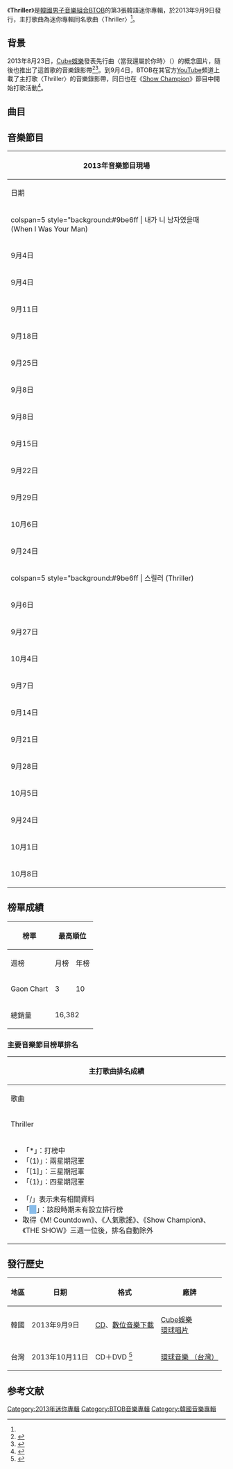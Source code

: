 {{Infobox Album
| Name = Thriller
| Cover = BTOB Thriller.jpg
| Artist = [[BTOB|BTOB]]
| Type = EP
| Released = 2013年9月9日<ref name="Release">{{cite web|url=http://music.bugs.co.kr/album/387369?wl_ref=new_ab|title=스릴러 - 음악은 역시, 벅스!|work=|publisher=Bugs!|date=September 9, 2013|accessdate=February 19, 2014|last=|first=|archive-date=2014-03-26|archive-url=https://web.archive.org/web/20140326160327/http://music.bugs.co.kr/album/387369?wl_ref=new_ab|dead-url=no}}</ref>
| Format = [[CD|CD]]、[[數位音樂下載|數位音樂下載]]
| Recorded = 2013年
| Genre = {{hlist | [[韓語流行音樂|韓語流行音樂]] | [[舞蹈|舞蹈]] | [[Ballad|Ballad]]<ref>{{Cite web |url=https://www.melon.com/album/detail.htm?albumId=2200239 |title=Thriller -Melon |accessdate=2018-07-03 |archive-date=2019-03-22 |archive-url=https://web.archive.org/web/20190322091113/https://www.melon.com/album/detail.htm%3FalbumId%3D2200239 |dead-url=no }}</ref>}}
| Length = 21:25
| Label = {{hlist | [[Cube娛樂|Cube娛樂]] | [[環球唱片|環球唱片]]}}
| Producer = 洪勝成（{{lang|ko|홍승성}}）
| Certification  = 
| Chart position = * 週榜最高排名第3位<small>（9月14日，[[Gaon_Chart|Gaon]]）</small> 
* 月榜最高排名第10位<small>（9月，[[Gaon_Chart|Gaon]]）</small> 
| Last album = [[Press_Play_(BTOB迷你專輯)|Press Play]]<br>（2012年）
| This album = '''Thriller'''<br>（2013年）
| Next album = [[嘀嘀叭叭|嘀嘀叭叭]]<br>（2014年）
| misc       = {{Extra chronology
 | artist     = BTOB音樂作品
 | type       = EP
 | prev_title = [[第二次告白_(BTOB單曲)|第二次告白]]
 | prev_year  = 2013
 | title      = Thriller
 | year       = 2013
 | next_title = [[嘀嘀叭叭|嘀嘀叭叭]]
 | next_year  = 2014
}}
{{Singles
 | Type           = EP
 | Single 1       = 當我還屬於你時（{{lang|ko|내가 니 남자였을때}}）
 | Single 1 date  = {{Start date|2013|8|28}}
 | Single 2       = Thriller
 | Single 2 date  = {{Start date|2013|9|4}}
}}
{{External music video|Type=EP|{{Plainlist}}
* {{Youtube|-WUZYewLvxM|내가 니 남자였을때 (When I Was Your Man)}}
* {{youtube|khE7pSOgDbA|스릴러 (Thriller)}}
}}
}}

《'''Thriller'''》是[[韓國|韓國]][[男子音樂組合|男子音樂組合]][[BTOB|BTOB]]的第3張韓語迷你專輯，於2013年9月9日發行，主打歌曲為迷你專輯同名歌曲〈Thriller〉<ref name="Release"/>。

== 背景 ==
2013年8月23日，[[Cube娛樂|Cube娛樂]]發表先行曲〈當我還屬於你時〉（{{lang-ko|내가 니 남자였을때}}）的概念圖片，隨後也推出了這首歌的音樂錄影帶<ref>{{cite web|title=비투비, ‘내가니남자였을때’ 콘셉트 이미지 공개 ‘컴백 초읽기’|url=http://star.fnnews.com/news/index.html?no=225384|publisher=Star News|accessdate=23 August 2013|deadurl=yes|archiveurl=https://web.archive.org/web/20130827154407/http://star.fnnews.com/news/index.html?no=225384|archivedate=2013年8月27日}}</ref><ref>{{cite web|title=비투비, '내가 니 남자였을 때' 스페셜 뮤비 공개 '달달'|url=http://tvdaily.mk.co.kr/read.php3?aid=1377744204563938010|publisher=TV Daily|accessdate=February 19, 2014|language=ko|deadurl=yes|archiveurl=https://web.archive.org/web/20140228012750/http://tvdaily.mk.co.kr/read.php3?aid=1377744204563938010|archivedate=2014年2月28日}}</ref>。到9月4日，BTOB在其官方[[YouTube|YouTube]]頻道上載了主打歌〈Thriller〉的音樂錄影帶，同日也在{{link-ko|MBC MUSIC|MBC 뮤직}}《[[Show_Champion|Show Champion]]》節目中開始打歌活動<ref>{{cite web|title=비투비 ‘스릴러’ 티저 공개, 상체탈의 전신타투 ‘파격’|url=http://www.newsen.com/news_view.php?uid=201308301333230410|publisher=Newsen|accessdate=February 19, 2014|language=ko|archive-date=2014-02-24|archive-url=https://web.archive.org/web/20140224055334/http://www.newsen.com/news_view.php?uid=201308301333230410|dead-url=no}}</ref>。

== 曲目 ==
{{Track listing
| total_length    = 21:25

| title1          = 當我還屬於你時
| note1           = {{lang|ko|내가 니 남자였을때}}
| music1          = 朴雨相（{{lang|ko|박우상}}）
| lyrics1         = 朴雨相（{{lang|ko|박우상}}）<br>海螺（{{lang|ko|소라}}）
| arranger1       = 朴雨相（{{lang|ko|박우상}}）
| length1         = 3:46

| title2          = '''Thriller'''
| note2           = {{lang|ko|스릴러}}
| music2          = 徐在宇（{{lang|ko|서재우}}）<br>徐龍裴（{{lang|ko|서용배}}）
| lyrics2         = 徐在宇（{{lang|ko|서재우}}）<br>徐龍裴（{{lang|ko|서용배}}）<br>[[李旼赫|李旼赫]]<br>[[鄭鎰勳|鄭鎰勳]]
| arranger2       = 徐在宇（{{lang|ko|서재우}}）<br>徐龍裴（{{lang|ko|서용배}}）
| length2         = 3:27

| title3          = 為什麼
| note3           = {{lang|ko|왜 이래}}
| music3          = 任炫植<br>李起光（BEAST）
| lyrics3         = [[任炫植|任炫植]]<br>[[李起光|李起光]]（[[BEAST|BEAST]]）<br>李旼赫<br>[[辛東根|Peniel]]<br>鄭鎰勳
| arranger3       = [[新沙洞老虎|新沙洞老虎]]<br>任炫植
| length3         = 3:39

| title4          = Catch Me
| music4          = 徐在宇<br>徐龍裴
| lyrics4         = 徐在宇<br>徐龍裴<br>李旼赫<br>鄭鎰勳
| arranger4       = 徐在宇<br>徐龍裴
| length4         = 3:34

| title5          = 像水晶一樣
| note5           = {{lang|ko|크리스탈 같이}}
| music5          = 崔容燦（{{lang|ko|최용찬}}）
| lyrics5         = 崔容燦（{{lang|ko|최용찬}}）<br>李旼赫<br>Peniel<br>鄭鎰勳
| arranger5       = 崔容燦（{{lang|ko|최용찬}}）
| length5         = 3:10

| title6          = 星
| note6           = {{lang|ko|별}}
| music6          = 任炫植
| lyrics6         = 任炫植<br>李旼赫<br>鄭鎰勳
| arranger6       = 金泰浩（{{lang|ko|김태호}}）<br>孫英鎮
| length6         = 3:45

}}

== 音樂節目 ==
{| class="wikitable" style="text-align:center" 
! colspan=5 | 2013年音樂節目現場
|- 
! 日期 !! 電視台 !! 節目名稱 !! 舞台片段 !! 備註
|-
! colspan=5 style="background:#9be6ff | 내가 니 남자였을때 (When I Was Your Man)
|-
| 9月4日
| rowspan=5 | [[MBC|MBC Every1]]
| rowspan=5 | [[Show_Champion|Show Champion]]
| <ref>{{Cite web |url=https://www.youtube.com/watch?v=P6l8m-aF7wI |title=130904 |accessdate=2018-07-08 |archive-date=2019-02-18 |archive-url=https://web.archive.org/web/20190218044816/https://www.youtube.com/watch?v=P6l8m-aF7wI |dead-url=no }}</ref>
| Comeback Stage
|-
| 9月4日
| <ref>{{Cite web |url=https://www.youtube.com/watch?v=hyShXuxxpSs |title=130904 |accessdate=2018-07-08 |archive-date=2019-10-30 |archive-url=https://web.archive.org/web/20191030133200/https://www.youtube.com/watch?v=hyShXuxxpSs |dead-url=no }}</ref>
| rowspan=4 | 
|-
| 9月11日
| <ref>{{Cite web |url=https://www.youtube.com/watch?v=VDMae1W5juk |title=130911 |accessdate=2018-07-08 |archive-date=2020-09-21 |archive-url=https://web.archive.org/web/20200921210349/https://www.youtube.com/watch?v=VDMae1W5juk |dead-url=no }}</ref>
|-
| 9月18日
| <ref>{{Cite web |url=https://www.youtube.com/watch?v=-CuSx0kFLHM |title=130918 |accessdate=2018-07-08 |archive-date=2019-02-18 |archive-url=https://web.archive.org/web/20190218044816/https://www.youtube.com/watch?v=-CuSx0kFLHM |dead-url=no }}</ref>
|-
| 9月25日
| <ref>{{Cite web |url=https://www.youtube.com/watch?v=ZDcFDuPWxsk |title=130925 |accessdate=2018-07-08 |archive-date=2019-02-18 |archive-url=https://web.archive.org/web/20190218044816/https://www.youtube.com/watch?v=ZDcFDuPWxsk |dead-url=no }}</ref>
|-
| 9月8日
| rowspan=6 | [[SBS_(韓國)|SBS]]
| rowspan=6 | [[人氣歌謠|人氣歌謠]]
| <ref>{{Cite web |url=https://www.youtube.com/watch?v=wOjxSRixQoM |title=130908 |accessdate=2018-07-08 |archive-date=2014-02-25 |archive-url=https://web.archive.org/web/20140225110436/https://www.youtube.com/watch?v=wOjxSRixQoM |dead-url=no }}</ref>
| Comeback Stage
|-
| 9月8日
| <ref>{{Cite web |url=https://www.youtube.com/watch?v=FygtyOxS45g |title=130908 |accessdate=2018-07-08 |archive-date=2019-12-19 |archive-url=https://web.archive.org/web/20191219112102/https://www.youtube.com/watch?v=FygtyOxS45g |dead-url=no }}</ref>
| rowspan=4 | 
|-
| 9月15日
| <ref>{{Cite web |url=https://www.youtube.com/watch?v=TunrbUUqspU |title=130915 |accessdate=2018-07-08 |archive-date=2019-02-18 |archive-url=https://web.archive.org/web/20190218044816/https://www.youtube.com/watch?v=TunrbUUqspU |dead-url=no }}</ref>
|-
| 9月22日
| <ref>{{Cite web |url=https://www.youtube.com/watch?v=-zF2pZ3YJlk |title=130922 |accessdate=2018-07-08 |archive-date=2014-06-06 |archive-url=https://web.archive.org/web/20140606115535/https://www.youtube.com/watch?v=-zF2pZ3YJlk |dead-url=no }}</ref>
|-
| 9月29日
| <ref>{{Cite web |url=https://www.youtube.com/watch?v=f7uWgTYRfa8 |title=130929 |accessdate=2018-07-08 |archive-date=2017-03-02 |archive-url=https://web.archive.org/web/20170302183743/https://www.youtube.com/watch?v=f7uWgTYRfa8 |dead-url=no }}</ref>
|-
| 10月6日
| <ref>{{Cite web |url=https://www.youtube.com/watch?v=P5uAXxnv63U |title=131006 |accessdate=2018-07-08 |archive-date=2017-09-30 |archive-url=https://web.archive.org/web/20170930050615/https://www.youtube.com/watch?v=P5uAXxnv63U |dead-url=no }}</ref>
| Goodbye Stage
|-
| 9月24日
| [[阿里郎電視台|阿里郎電視台]]
| Simply Kpop
| <ref>{{Cite web |url=https://www.youtube.com/watch?v=ulIHzq0hOhQ |title=130924 |accessdate=2018-07-08 |archive-date=2019-02-18 |archive-url=https://web.archive.org/web/20190218044816/https://www.youtube.com/watch?v=ulIHzq0hOhQ |dead-url=no }}</ref>
| Comeback Stage
|-
! colspan=5 style="background:#9be6ff | 스릴러 (Thriller)
|-
| 9月6日
| rowspan=3 | [[KBS|KBS]]
| rowspan=3 | [[Music_Bank|Music Bank]]
| <ref>[https://www.youtube.com/watch?v=8usosuDM5fk?t=30m44s 130906]</ref>
| Comeback Stage
|-
| 9月27日
| <ref>[https://www.youtube.com/watch?v=jGxDsZXByz0?t=31m46s 130927]</ref>
| 
|-
| 10月4日
| <ref>[https://www.youtube.com/watch?v=HU5bfq8RZrI?t=48m28s 131004]</ref>
| Goodbye Stage
|-
| 9月7日
| rowspan=5 | [[MBC|MBC]]
| rowspan=5 | [[Show!_音樂中心|Show! 音樂中心]]
| <ref>{{Cite web |url=https://www.youtube.com/watch?v=Op2Y2MAw2pc |title=130907 |accessdate=2018-07-08 |archive-date=2017-09-21 |archive-url=https://web.archive.org/web/20170921092720/https://www.youtube.com/watch?v=Op2Y2MAw2pc |dead-url=no }}</ref>
| Comeback Stage
|-
| 9月14日
| <ref>{{Cite web |url=https://www.youtube.com/watch?v=yKEZpCCdbuY |title=130914 |accessdate=2018-07-08 |archive-date=2020-03-02 |archive-url=https://web.archive.org/web/20200302222137/https://www.youtube.com/watch?v=yKEZpCCdbuY |dead-url=no }}</ref>
| rowspan=3 | 
|-
| 9月21日
| <ref>{{Cite web |url=https://www.youtube.com/watch?v=BK-KtHVFHZc |title=130921 |accessdate=2018-07-08 |archive-date=2019-02-18 |archive-url=https://web.archive.org/web/20190218044816/https://www.youtube.com/watch?v=BK-KtHVFHZc |dead-url=no }}</ref>
|-
| 9月28日
| <ref>{{Cite web |url=https://www.youtube.com/watch?v=w2XmMZ6aebY |title=130928 |accessdate=2018-07-08 |archive-date=2019-12-21 |archive-url=https://web.archive.org/web/20191221111748/https://www.youtube.com/watch?v=w2XmMZ6aebY |dead-url=no }}</ref>
|-
| 10月5日
| <ref>{{Cite web |url=https://www.youtube.com/watch?v=nSjQqic--ss |title=131005 |accessdate=2018-07-08 |archive-date=2019-12-30 |archive-url=https://web.archive.org/web/20191230140111/https://www.youtube.com/watch?v=nSjQqic--ss |dead-url=no }}</ref>
| Goodbye Stage
|-
| 9月24日
| rowspan=3 | 阿里郎電視台
| rowspan=3 | Simply Kpop
| <ref>{{Cite web |url=https://www.youtube.com/watch?v=pW1MvFxhMqw |title=130924 |accessdate=2018-07-08 |archive-date=2019-02-18 |archive-url=https://web.archive.org/web/20190218044816/https://www.youtube.com/watch?v=pW1MvFxhMqw |dead-url=no }}</ref>
| rowspan=2 | 
|-
| 10月1日
| <ref>{{Cite web |url=https://www.youtube.com/watch?v=Q-Oxca2JOUs |title=131001 |accessdate=2018-07-08 |archive-date=2019-02-18 |archive-url=https://web.archive.org/web/20190218044816/https://www.youtube.com/watch?v=Q-Oxca2JOUs |dead-url=no }}</ref>
|-
| 10月8日
| <ref>{{Cite web |url=https://www.youtube.com/watch?v=cXVMnpR583E |title=131008 |accessdate=2018-07-08 |archive-date=2019-02-18 |archive-url=https://web.archive.org/web/20190218044816/https://www.youtube.com/watch?v=cXVMnpR583E |dead-url=no }}</ref>
| Goodbye Stage
|}

== 榜單成績 ==
{| class="wikitable sortable" style="text-align:center"
|-
! rowspan=2 | 榜單
! colspan=3 | 最高順位
! rowspan=2 | 參考資料
|-
! 週榜
! 月榜
! 年榜
|-
! Gaon Chart
| 3
| 10
| {{n/a|－}}
| rowspan=2 | <ref name=gaonalbumchart>{{cite web|url=http://www.gaonchart.co.kr/main/section/chart/album.gaon?nationGbn=T&serviceGbn=&targetTime=38&hitYear=2013&termGbn=week|title=2013년 38주차 Album Chart|date=|work=Gaon Album Chart|publisher=|accessdate=2014-12-02|language=ko|deadurl=yes|archiveurl=https://web.archive.org/web/20150924051505/http://www.gaonchart.co.kr/main/section/chart/album.gaon?nationGbn=T&serviceGbn=&targetTime=38&hitYear=2013&termGbn=week|archivedate=2015-09-24}}</ref><ref>{{cite web|url=http://www.gaonchart.co.kr/main/section/chart/online.gaon?nationGbn=T&serviceGbn=ALL&targetTime=38&hitYear=2013&termGbn=week|title=2013년 38주차 Digital Chart|date=|work=Gaon Singles Chart|publisher=|accessdate=2014-12-02|language=ko|deadurl=yes|archiveurl=https://web.archive.org/web/20160222111203/http://gaonchart.co.kr/main/section/chart/online.gaon?nationGbn=T&serviceGbn=ALL&targetTime=38&hitYear=2013&termGbn=week|archivedate=2016-02-22}}
:; Thriller
:* 週榜：41</ref>
|-
! 總銷量
| colspan=3 | 16,382
|}

=== 主要音樂節目榜單排名 ===
{|class="wikitable" style="font-size:small"
! colspan="8" | 主打歌曲排名成績
|-
! 歌曲
! <small>[[Mnet媒體|Mnet]]<br />《[[M_Countdown|M Countdown]]》</small>
! <small>[[KBS第2頻道|KBS2]]<br />《[[音樂銀行|Music Bank]]》</small>
! <small>[[文化廣播_(韓國)|MBC]]<br />《[[Show!_音樂中心|Show! 音樂中心]]》</small>
! <small>[[SBS_(韓國)|SBS]]<br />《[[人氣歌謠|人氣歌謠]]》</small>
! <small>[[MBC_Plus_Media|MBC Music]]<br>《[[Show_Champion|Show Champion]]》</small>
! <small>[[SBS_MTV|SBS MTV]] <br />《[[THE_SHOW_(SBS_MTV節目)|THE SHOW]]》</small>
! 備註
|-
| Thriller || 13 || 29 || 32 || 18 || 7 || bgcolor="#88bcea" |   || 
|-
| colspan="8" |
{{col-begin}}
{{col-2}}
*「*」：打榜中
*「(1)」：兩星期冠軍
*「[1]」：三星期冠軍
*「{1}」：四星期冠軍
{{col-break}}
*「/」表示未有相關資料
*「<span style="background:#88bcea">　</span>」：該段時期未有設立排行榜
* 取得《M! Countdown》、《人氣歌謠》、《Show Champion》、《THE SHOW》三週一位後，排名自動除外
{{col-end}}
|}

== 發行歷史 ==
{| class="wikitable"
|-
! scope="col"| 地區 !! 日期 !! 格式 !! 廠牌 
|-
! 韓國
! 2013年9月9日
| [[CD|CD]]、[[數位音樂下載|數位音樂下載]]
! [[Cube娛樂|Cube娛樂]]<br>[[環球唱片|環球唱片]]
|-
! 台灣
! 2013年10月11日
| CD＋DVD <ref>{{cite web|url=http://www.5music.com.tw/CDList-C.asp?cdno=434475678703|title=五大唱片|publisher=五大唱片|accessdate=2014-12-02|language=|archive-date=2013-10-22|archive-url=https://web.archive.org/web/20131022182625/http://www.5music.com.tw/CDList-C.asp?cdno=434475678703|dead-url=no}}</ref>
! [[環球音樂_(台灣)|環球音樂 （台灣）]]
|}

== 参考文献 ==
{{reflist}}
{{BTOB}}

{{DEFAULTSORT:Move}}
[[Category:2013年迷你專輯|Category:2013年迷你專輯]]
[[Category:BTOB音樂專輯|Category:BTOB音樂專輯]]
[[Category:韓國音樂專輯|Category:韓國音樂專輯]]